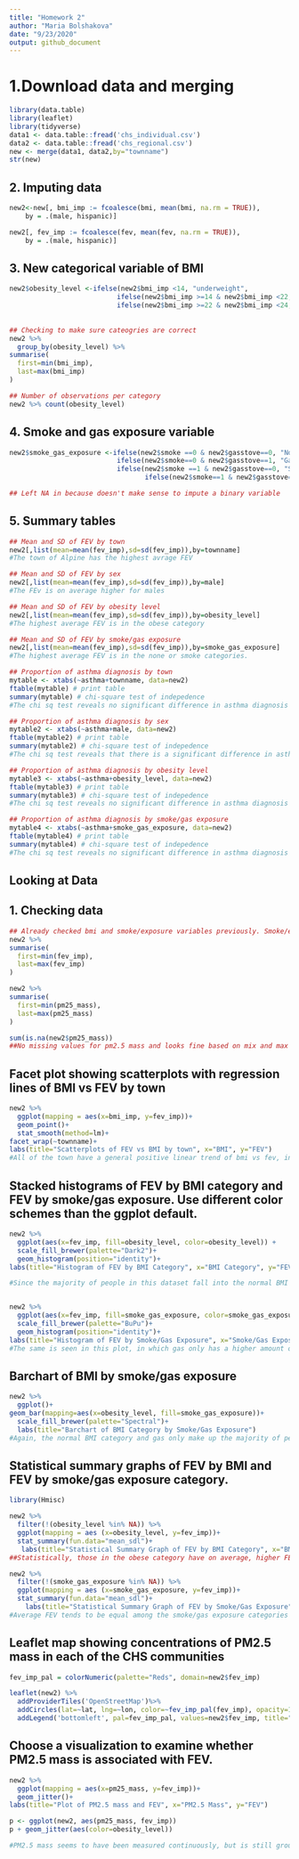 ```yaml
---
title: "Homework 2"
author: "Maria Bolshakova"
date: "9/23/2020"
output: github_document
---
```


# 1.Download data and merging

```r
library(data.table)
library(leaflet)
library(tidyverse)
data1 <- data.table::fread('chs_individual.csv')
data2 <- data.table::fread('chs_regional.csv')
new <- merge(data1, data2,by="townname")
str(new)
```
## 2. Imputing data
```r
new2<-new[, bmi_imp := fcoalesce(bmi, mean(bmi, na.rm = TRUE)),
    by = .(male, hispanic)]

new2[, fev_imp := fcoalesce(fev, mean(fev, na.rm = TRUE)),
    by = .(male, hispanic)]
```

## 3. New categorical variable of BMI
```r
new2$obesity_level <-ifelse(new2$bmi_imp <14, "underweight",
                           ifelse(new2$bmi_imp >=14 & new2$bmi_imp <22, "normal",
                           ifelse(new2$bmi_imp >=22 & new2$bmi_imp <24, "overweight", "obese")))
                                  
                                    
## Checking to make sure cateogries are correct
new2 %>%
  group_by(obesity_level) %>%
summarise(
  first=min(bmi_imp),
  last=max(bmi_imp)
)

## Number of observations per category
new2 %>% count(obesity_level)

```

## 4. Smoke and gas exposure variable
```r
new2$smoke_gas_exposure <-ifelse(new2$smoke ==0 & new2$gasstove==0, "None",
                           ifelse(new2$smoke==0 & new2$gasstove==1, "Gas Only",
                           ifelse(new2$smoke ==1 & new2$gasstove==0, "Smoke Only",
                                  ifelse(new2$smoke==1 & new2$gasstove==1, "Both", "NA"))))

## Left NA in because doesn't make sense to impute a binary variable
```

## 5. Summary tables
```r
## Mean and SD of FEV by town
new2[,list(mean=mean(fev_imp),sd=sd(fev_imp)),by=townname]
#The town of Alpine has the highest avrage FEV

## Mean and SD of FEV by sex
new2[,list(mean=mean(fev_imp),sd=sd(fev_imp)),by=male]
#The FEv is on average higher for males

## Mean and SD of FEV by obesity level
new2[,list(mean=mean(fev_imp),sd=sd(fev_imp)),by=obesity_level]
#The highest average FEV is in the obese category

## Mean and SD of FEV by smoke/gas exposure
new2[,list(mean=mean(fev_imp),sd=sd(fev_imp)),by=smoke_gas_exposure]
#The highest average FEV is in the none or smoke categories.

## Proportion of asthma diagnosis by town
mytable <- xtabs(~asthma+townname, data=new2)
ftable(mytable) # print table
summary(mytable) # chi-square test of indepedence
#The chi sq test reveals no significant difference in asthma diagnosis across the different towns

## Proportion of asthma diagnosis by sex
mytable2 <- xtabs(~asthma+male, data=new2)
ftable(mytable2) # print table
summary(mytable2) # chi-square test of indepedence
#The chi sq test reveals that there is a significant difference in asthma diagnosis by sex.

## Proportion of asthma diagnosis by obesity level
mytable3 <- xtabs(~asthma+obesity_level, data=new2)
ftable(mytable3) # print table
summary(mytable3) # chi-square test of indepedence
#The chi sq test reveals no significant difference in asthma diagnosis across the 4 categories of obesity

## Proportion of asthma diagnosis by smoke/gas exposure
mytable4 <- xtabs(~asthma+smoke_gas_exposure, data=new2)
ftable(mytable4) # print table
summary(mytable4) # chi-square test of indepedence
#The chi sq test reveals no significant difference in asthma diagnosis across the 4 categories of smoke/gas exposure 
```

## Looking at Data

## 1. Checking data
```r
## Already checked bmi and smoke/exposure variables previously. Smoke/exposure has some missing, and BMI and obesity category seems to be fine (min of approx 11 and max of 41). Fev and bmi have been imputed for missing data based on the average of a hispanic male. 
new2 %>%
summarise(
  first=min(fev_imp),
  last=max(fev_imp)
)

new2 %>%
summarise(
  first=min(pm25_mass),
  last=max(pm25_mass)
)

sum(is.na(new2$pm25_mass))
##No missing values for pm2.5 mass and looks fine based on mix and max
```

## Facet plot showing scatterplots with regression lines of BMI vs FEV by town

```r
new2 %>%
  ggplot(mapping = aes(x=bmi_imp, y=fev_imp))+
  geom_point()+
  stat_smooth(method=lm)+
facet_wrap(~townname)+
labs(title="Scatterplots of FEV vs BMI by town", x="BMI", y="FEV")
#All of the town have a general positive linear trend of bmi vs fev, indicating that higher bmi results in higher FEV. However, this was not the case when we broke BMI into categories and performed a chi sq test in the previous problem. 
```

## Stacked histograms of FEV by BMI category and FEV by smoke/gas exposure. Use different color schemes than the ggplot default.

```r
new2 %>%
  ggplot(aes(x=fev_imp, fill=obesity_level, color=obesity_level)) +
  scale_fill_brewer(palette="Dark2")+
  geom_histogram(position="identity")+
labs(title="Histogram of FEV by BMI Category", x="BMI Category", y="FEV")

#Since the majority of people in this dataset fall into the normal BMI category, the histogram largely is comprised of those people. While it may be easy to say that FEV is higher in those with normal BMI, I believe it is due to the larger sample size and variance.


new2 %>%
  ggplot(aes(x=fev_imp, fill=smoke_gas_exposure, color=smoke_gas_exposure)) +
  scale_fill_brewer(palette="BuPu")+
  geom_histogram(position="identity")+
labs(title="Histogram of FEV by Smoke/Gas Exposure", x="Smoke/Gas Exposure", y="FEV")
#The same is seen in this plot, in which gas only has a higher amount of observations than the other category. 

```

## Barchart of BMI by smoke/gas exposure

```r
new2 %>%
  ggplot()+
geom_bar(mapping=aes(x=obesity_level, fill=smoke_gas_exposure))+
  scale_fill_brewer(palette="Spectral")+
  labs(title="Barchart of BMI Category by Smoke/Gas Exposure")
#Again, the normal BMI category and gas only make up the majority of people in the data set. If the distribution of people in these categories was equal, we would see a more balanced barchart. 
```

## Statistical summary graphs of FEV by BMI and FEV by smoke/gas exposure category.

```r
library(Hmisc)

new2 %>%
  filter(!(obesity_level %in% NA)) %>%
  ggplot(mapping = aes (x=obesity_level, y=fev_imp))+
  stat_summary(fun.data="mean_sdl")+
   labs(title="Statistical Summary Graph of FEV by BMI Category", x="BMI Category", y="FEV")
##Statistically, those in the obese category have on average, higher FEV and underweight have the lowest.

new2 %>%
  filter(!(smoke_gas_exposure %in% NA)) %>%
  ggplot(mapping = aes (x=smoke_gas_exposure, y=fev_imp))+
  stat_summary(fun.data="mean_sdl")+
    labs(title="Statistical Summary Graph of FEV by Smoke/Gas Exposure", x="Smoke/Gas Exposure", y="FEV")
#Average FEV tends to be equal among the smoke/gas exposure categories
```

## Leaflet map showing concentrations of PM2.5 mass in each of the CHS communities

```r
fev_imp_pal = colorNumeric(palette="Reds", domain=new2$fev_imp)

leaflet(new2) %>%
  addProviderTiles('OpenStreetMap')%>%
  addCircles(lat=~lat, lng=~lon, color=~fev_imp_pal(fev_imp), opacity=1, fillOpacity = 1, radius=500) %>%
  addLegend('bottomleft', pal=fev_imp_pal, values=new2$fev_imp, title="PM2.5 Mass Concentration", opacity=1)
```

## Choose a visualization to examine whether PM2.5 mass is associated with FEV.
```r
new2 %>%
  ggplot(mapping = aes(x=pm25_mass, y=fev_imp))+
  geom_jitter()+
labs(title="Plot of PM2.5 mass and FEV", x="PM2.5 Mass", y="FEV")

p <- ggplot(new2, aes(pm25_mass, fev_imp))
p + geom_jitter(aes(color=obesity_level))

#PM2.5 mass seems to have been measured continuously, but is still grouped into what appears to be 10 numbers/categories. There does not appear to be a linear trend among FEV and PM2.5 mass. 
```



